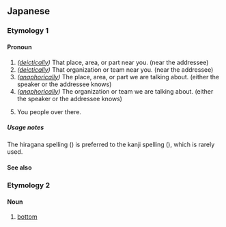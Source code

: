 {{also|そご}}
==Japanese==
===Etymology 1===
{{ja-kanjitab|alt=其処}}
====Pronoun====
{{ja-pos|pronoun}}

# ''([[deictically]])'' That place, area, or part near you. (near the addressee)
# ''([[deictically]])'' That organization or team near you. (near the addressee)
# ''([[anaphorically]])'' The place, area, or part we are talking about. (either the speaker or the addressee knows)
# ''([[anaphorically]])'' The organization or team we are talking about. (either the speaker or the addressee knows)
# {{lb|ja|brusque}} You people over there.

=====Usage notes=====
The hiragana spelling ({{m|ja|そこ}}) is preferred to the kanji spelling ({{m|ja|其処}}), which is rarely used.

====See also====
{{Japanese demonstratives}}
===Etymology 2===
====Noun====
{{ja-noun}}

# {{ja-def|底}} [[bottom]]

{{cln|ja|basic words}}